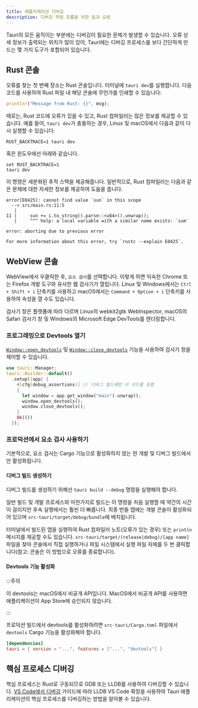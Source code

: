 ```yaml
---
title: 애플리케이션 디버깅
description: 디버깅 작업 흐름을 위한 팁과 요령
---
```



Tauri의 모든 움직이는 부분에는 디버깅이 필요한 문제가 발생할 수 있습니다. 오류 상세 정보가 출력되는 위치가 많이 있어, Tauri에는 디버깅 프로세스를 보다 간단하게 만드는 몇 가지 도구가 포함되어 있습니다.

## Rust 콘솔

오류를 찾는 첫 번째 장소는 Rust 콘솔입니다. 터미널에 `tauri dev`를 실행합니다. 다음 코드를 사용하여 Rust 파일 내 해당 콘솔에 무언가를 인쇄할 수 있습니다:

```rust
println!("Message from Rust: {}", msg);
```

때로는, Rust 코드에 오류가 있을 수 있고, Rust 컴파일러는 많은 정보를 제공할 수 있습니다. 예를 들어, `tauri dev`가 충돌하는 경우, Linux 및 macOS에서 다음과 같이 다시 실행할 수 있습니다:

```shell
RUST_BACKTRACE=1 tauri dev
```

혹은 윈도우에선 아래와 같습니다.

```shell
set RUST_BACKTRACE=1
tauri dev
```

이 명령은 세분화된 추적 스택을 제공해줍니다. 일반적으로, Rust 컴파일러는 다음과 같은 문제에 대한 자세한 정보를 제공하여 도움을 줍니다.

```
error[E0425]: cannot find value `sun` in this scope
  --> src/main.rs:11:5
   |
11 |     sun += i.to_string().parse::<u64>().unwrap();
   |     ^^^ help: a local variable with a similar name exists: `sum`

error: aborting due to previous error

For more information about this error, try `rustc --explain E0425`.
```

## WebView 콘솔

WebView에서 우클릭한 후, `요소 검사`를 선택합니다. 이렇게 하면 익숙한 Chrome 또는 Firefox 개발 도구와 유사한 웹 검사기가 열립니다. Linux 및 Windows에서는 `Ctrl + Shift + i` 단축키를 사용하고 macOS에서는 `Command + Option + i` 단축키를 사용하여 속성을 열 수도 있습니다.

검사기 창은 플랫폼에 따라 다르며 Linux의 webkit2gtk WebInspector, macOS의 Safari 검사기 창 및 Windows의 Microsoft Edge DevTools를 렌더링합니다.

### 프로그래밍으로 Devtools 열기

[`Window::open_devtools`][] 및 [`Window::close_devtools`][] 기능을 사용하여 검사기 창을 제어할 수 있습니다.

```rust
use tauri::Manager;
tauri::Builder::default()
  .setup(|app| {
    #[cfg(debug_assertions)] // 디버그 빌드에만 이 코드를 포함
    {
      let window = app.get_window("main").unwrap();
      window.open_devtools();
      window.close_devtools();
    }
    Ok(())
  });
```

### 프로덕션에서 요소 검사 사용하기

기본적으로, 요소 검사는 Cargo 기능으로 활성화하지 않는 한 개발 및 디버그 빌드에서만 활성화됩니다.

#### 디버그 빌드 생성하기

디버그 빌드를 생성하기 위해선 `tauri build --debug` 명령을 실행해야 합니다.

<CommandTabs
	npm="npm run tauri build -- --debug"
	yarn="yarn tauri build --debug"
	pnpm="pnpm tauri build --debug"
	cargo="cargo tauri build --debug"
/>

일반 빌드 및 개발 프로세스와 마찬가지로 빌드는 이 명령을 처음 실행할 때 약간의 시간이 걸리지만 후속 실행에서는 훨씬 더 빠릅니다. 최종 번들 앱에는 개발 콘솔이 활성화되어 있으며 `src-tauri/target/debug/bundle`에 배치됩니다.

터미널에서 빌드된 앱을 실행하여 Rust 컴파일러 노트(오류가 있는 경우) 또는 `println` 메시지를 제공할 수도 있습니다. `src-tauri/target/(release|debug)/[app name]` 파일을 찾아 콘솔에서 직접 실행하거나 파일 시스템에서 실행 파일 자체를 두 번 클릭합니다(참고: 콘솔은 이 방법으로 오류를 종료합니다).

#### Devtools 기능 활성화

:::주의

이 devtools는 macOS에서 비공개 API입니다. MacOS에서 비공개 API를 사용하면 애플리케이션이 App Store에 승인되지 않습니다.

:::

프로덕션 빌드에서 devtools를 활성화하려면 `src-tauri/Cargo.toml` 파일에서 `devtools` Cargo 기능을 활성화해야 합니다.

```toml
[dependencies]
tauri = { version = "...", features = ["...", "devtools"] }
```

## 핵심 프로세스 디버깅

핵심 프로세스는 Rust로 구동되므로 GDB 또는 LLDB를 사용하여 디버깅할 수 있습니다. [VS Code에서 디버깅][] 가이드에 따라 LLDB VS Code 확장을 사용하여 Tauri 애플리케이션의 핵심 프로세스를 디버깅하는 방법을 알아볼 수 있습니다.

[VS Code에서 디버깅]: /ko/guides/debug/vs-code
[`Window::open_devtools`]: https://docs.rs/tauri/1/tauri/window/struct.Window.html#method.open_devtools
[`Window::close_devtools`]: https://docs.rs/tauri/1/tauri/window/struct.Window.html#method.close_devtools
